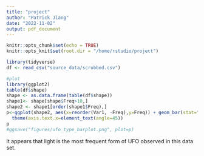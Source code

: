 ```yaml
---
title: "project"
author: "Patrick Jiang"
date: "2022-11-02"
output: pdf_document
---
```


```r
knitr::opts_chunk$set(echo = TRUE)
knitr::opts_knit$set(root.dir = "/home/rstudio/project")
```

```r
library(tidyverse)
df <- read_csv("source_data/scrubbed.csv")

#plot
library(ggplot2)
table(df$shape)
shape <- as.data.frame(table(df$shape))
shape1<- shape[shape$Freq>10,]
shape2 <- shape1[order(shape1$Freq),]
p<-ggplot(shape2, aes(x=reorder(Var1, -Freq),y=Freq)) + geom_bar(stat="identity") + 
  theme(axis.text.x=element_text(angle=45))
p
#ggsave("figures/ufo_type_barplot.png", plot=p)
```

It appears that light is the most frequent form of UFO observed in this data set.

